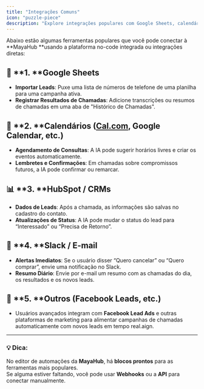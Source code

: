 ```yaml
---
title: "Integrações Comuns"
icon: "puzzle-piece"
description: "Explore integrações populares com Google Sheets, calendários, CRMs e ferramentas de notificação"
---
```


Abaixo estão algumas ferramentas populares que você pode conectar à **MayaHub **usando a plataforma no-code integrada ou integrações diretas:

## 🔌 **1. **Google Sheets

- **Importar Leads**: Puxe uma lista de números de telefone de uma planilha para uma campanha ativa.
- **Registrar Resultados de Chamadas**: Adicione transcrições ou resumos de chamadas em uma aba de "Histórico de Chamadas".

## 📆 **2. **Calendários ([Cal.com](http://Cal.com), Google Calendar, etc.)

- **Agendamento de Consultas**: A IA pode sugerir horários livres e criar os eventos automaticamente.
- **Lembretes e Confirmações**: Em chamadas sobre compromissos futuros, a IA pode confirmar ou remarcar.

## 📊 **3. **HubSpot / CRMs

- **Dados de Leads**: Após a chamada, as informações são salvas no cadastro do contato.
- **Atualizações de Status**: A IA pode mudar o status do lead para “Interessado” ou “Precisa de Retorno”.

## 🔔 **4. **Slack / E-mail

- **Alertas Imediatos**: Se o usuário disser “Quero cancelar” ou “Quero comprar”, envie uma notificação no Slack.
- **Resumo Diário**: Envie por e-mail um resumo com as chamadas do dia, os resultados e os novos leads.

## 📣 **5. **Outros (Facebook Leads, etc.)

- Usuários avançados integram com **Facebook Lead Ads** e outras plataformas de marketing para alimentar campanhas de chamadas automaticamente com novos leads em tempo real.aign.

---

### 💡 **Dica:**

No editor de automações da **MayaHub**, há **blocos prontos** para as ferramentas mais populares.\
Se alguma estiver faltando, você pode usar **Webhooks** ou a **API** para conectar manualmente.